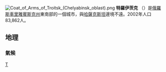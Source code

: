 {{Coord|54|5|N|61|34|E|type:city|display=title}}
[[File:Coat_of_Arms_of_Troitsk_(Chelyabinsk_oblast).png|right]]
'''特羅伊茨克''' （{{lang-ru|Тро́ицк}}）是[[俄羅斯|俄羅斯]][[車里雅賓斯克州|車里雅賓斯克州]]東南部的一個城市，與[[哈薩克斯坦|哈薩克斯坦]]邊境不遠。2002年人口83,862人。

== 地理 ==
=== 氣候 ===
<div style="max-width:75%">{{Infobox weather
|location = 特羅伊茨克  
|metric_first = yes 
|single_line = yes 
|source = [https://meteolabs.ru/погода_троицк/ Троицк погода]
|Jan_REC_Hi_°C = 2.9
|Feb_REC_Hi_°C = 5.0
|Mar_REC_Hi_°C = 16.0
|Apr_REC_Hi_°C = 30.3
|May_REC_Hi_°C = 34.3
|Jun_REC_Hi_°C = 38.2
|Jul_REC_Hi_°C = 40.1
|Aug_REC_Hi_°C = 39.3
|Sep_REC_Hi_°C = 36.6
|Oct_REC_Hi_°C = 25.6
|Nov_REC_Hi_°C = 15.1
|Dec_REC_Hi_°C = 7.9
|Year_REC_Hi_°C = 40.1
|Jan_REC_Lo_°C = -40.0
|Feb_REC_Lo_°C = -41.3
|Mar_REC_Lo_°C = -32.8
|Apr_REC_Lo_°C = -17.6
|May_REC_Lo_°C = -8.2
|Jun_REC_Lo_°C = -1.6
|Jul_REC_Lo_°C = 4.3
|Aug_REC_Lo_°C = 1.4
|Sep_REC_Lo_°C = -7.1
|Oct_REC_Lo_°C = -16.9
|Nov_REC_Lo_°C = -37.4
|Dec_REC_Lo_°C = -39.7
|Year_REC_Lo_°C = -41.3
|Jan_Hi_°C = -10.3
|Feb_Hi_°C = -8.4
|Mar_Hi_°C = -1.2
|Apr_Hi_°C = 11.6
|May_Hi_°C = 20.1
|Jun_Hi_°C = 25.6
|Jul_Hi_°C = 26.2
|Aug_Hi_°C = 23.9
|Sep_Hi_°C = 17.9
|Oct_Hi_°C = 9.3
|Nov_Hi_°C = -1.4
|Dec_Hi_°C = -7.9
|Year_Hi_°C = 8.8
|Jan_Lo_°C = -19.2
|Feb_Lo_°C = -18.9
|Mar_Lo_°C = -11.7
|Apr_Lo_°C = 0.1
|May_Lo_°C = 6.8
|Jun_Lo_°C = 12.6
|Jul_Lo_°C = 14.4
|Aug_Lo_°C = 12.2
|Sep_Lo_°C = 6.4
|Oct_Lo_°C = -0.1
|Nov_Lo_°C = -9.5
|Dec_Lo_°C = -16.6
|Year_Lo_°C = -2.0
|Jan_MEAN_°C = -14.8
|Feb_MEAN_°C = -13.7
|Mar_MEAN_°C = -6.5
|Apr_MEAN_°C = 5.9
|May_MEAN_°C = 13.5
|Jun_MEAN_°C = 19.1
|Jul_MEAN_°C = 20.3
|Aug_MEAN_°C = 18.1
|Sep_MEAN_°C = 12.2
|Oct_MEAN_°C = 4.6
|Nov_MEAN_°C = -5.5
|Dec_MEAN_°C = -12.3
|Year_MEAN_°C = 3.4
|Jan_Precip_mm = 19.1
|Feb_Precip_mm = 16.8
|Mar_Precip_mm = 18.8
|Apr_Precip_mm = 23.8
|May_Precip_mm = 39.1
|Jun_Precip_mm = 44.6
|Jul_Precip_mm = 63.5
|Aug_Precip_mm = 51.9
|Sep_Precip_mm = 29.3
|Oct_Precip_mm = 31.0
|Nov_Precip_mm = 24.9
|Dec_Precip_mm = 22.9
|Year_Precip_mm = 385.7
|}}
</div>

[[Category:車里雅賓斯克州城市|Т]]